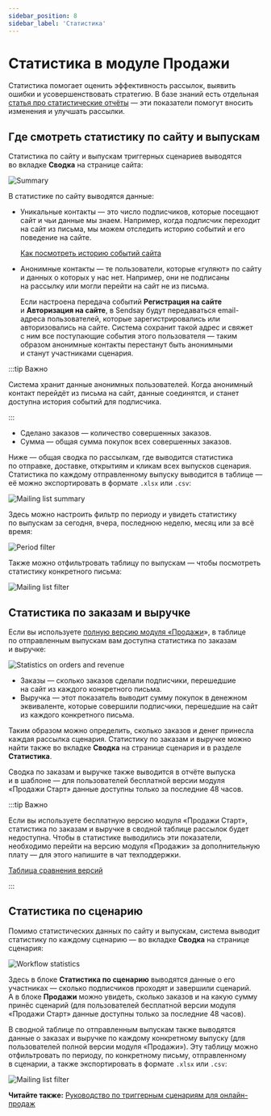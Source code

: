 ```yaml
---
sidebar_position: 8
sidebar_label: 'Статистика'
---
```


# Статистика в модуле Продажи

Статистика помогает оценить эффективность рассылок, выявить ошибки и усовершенствовать стратегию. В базе знаний есть отдельная [статья про статистические отчёты](https://docs.sendsay.ru/statistics/all-about-campaign-reports) — эти показатели помогут вносить изменения и улучшать рассылки.

## Где смотреть статистику по сайту и выпускам

Статистика по сайту и выпускам триггерных сценариев выводятся во вкладке **Сводка** на странице сайта:

![Summary](/img/ecom/ecom-statistics/summary.png)

В статистике по сайту выводятся данные:

- Уникальные контакты — это число подписчиков, которые посещают сайт и чьи данные мы знаем. Например, когда подписчик переходит на сайт из письма, мы можем отследить историю событий и его поведение на сайте.

  [Как посмотреть историю событий сайта](https://docs.sendsay.ru/ecom/how-to-connect-ecom#как-посмотреть-историю-событий-сайта)

- Анонимные контакты — те пользователи, которые «гуляют» по сайту и данных о которых у нас нет. Например, они не подписаны на рассылку или могли перейти на сайт не из письма.

  Если настроена передача событий **Регистрация на сайте** и **Авторизация на сайте**, в Sendsay будут передаваться email-адреса пользователей, которые зарегистрировались или авторизовались на сайте. Система сохранит такой адрес и свяжет с ним все поступающие события этого пользователя — таким образом анонимные контакты перестанут быть анонимными и станут участниками сценария.

:::tip Важно

Система хранит данные анонимных пользователей. Когда анонимный контакт перейдёт из письма на сайт, данные соединятся, и станет доступна история событий для подписчика.

:::

- Сделано заказов — количество совершенных заказов.
- Сумма — общая сумма покупок всех совершенных заказов.

Ниже — общая сводка по рассылкам, где выводится статистика по отправке, доставке, открытиям и кликам всех выпусков сценария. Статистика по каждому отправленному выпуску выводится в таблице — её можно экспортировать в формате `.xlsx` или `.csv`:

![Mailing list summary](/img/ecom/ecom-statistics/mailing-list-summary.png)

Здесь можно настроить фильтр по периоду и увидеть статистику по выпускам за сегодня, вчера, последнюю неделю, месяц или за всё время:

![Period filter](/img/ecom/ecom-statistics/period-filter.png)

Также можно отфильтровать таблицу по выпускам — чтобы посмотреть статистику конкретного письма:

![Mailing list filter](/img/ecom/ecom-statistics/mailing-list-filter.gif)

## Статистика по заказам и выручке

Если вы используете [полную версию модуля «Продажи](https://docs.sendsay.ru/ecom/how-to-connect-ecom#возможности-версий)», в таблице по отправленным выпускам вам доступна статистика по заказам и выручке:

![Statistics on orders and revenue](/img/ecom/ecom-statistics/statistics-on-orders-revenue.png)

- Заказы — сколько заказов сделали подписчики, перешедшие на сайт из каждого конкретного письма.
- Выручка — этот показатель выводит сумму покупок в денежном эквиваленте, которые совершили подписчики, перешедшие на сайт из каждого конкретного письма.

Таким образом можно определить, сколько заказов и денег принесла каждая рассылка сценария. Статистику по заказам и выручке можно найти также во вкладке **Сводка** на странице сценария и в разделе **Статистика**.

Сводка по заказам и выручке также выводится в отчёте выпуска и в шаблоне — для пользователей бесплатной версии модуля «Продажи Cтарт» данные доступны только за последние 48 часов.

:::tip Важно

Если вы используете бесплатную версию модуля «Продажи Старт», статистика по заказам и выручке в сводной таблице рассылок будет недоступна. Чтобы в статистике выводились эти показатели, необходимо перейти на версию модуля «Продажи» за дополнительную плату — для этого напишите в чат техподдержки.

[Таблица сравнения версий](https://docs.sendsay.ru/ecom/how-to-connect-ecom/#возможности-версий)

:::

## Статистика по сценарию

Помимо статистических данных по сайту и выпускам, система выводит статистику по каждому сценарию — во вкладке **Сводка** на странице сценария:

![Workflow statistics](/img/ecom/ecom-statistics/workflow-statistics.png)

Здесь в блоке **Статистика по сценарию** выводятся данные о его участниках — сколько подписчиков проходят и завершили сценарий. А в блоке **Продажи** можно увидеть, сколько заказов и на какую сумму принёс сценарий (для пользователей бесплатной версии модуля «Продажи Cтарт» данные доступны только за последние 48 часов).

В сводной таблице по отправленным выпускам также выводятся данные о заказах и выручке по каждому конкретному выпуску (для пользователей полной версии модуля «Продажи»). Эту таблицу можно отфильтровать по периоду, по конкретному письму, отправленному в сценарии, а также экспортировать в формате `.xlsx` или `.csv`:

![Mailing list filter](/img/ecom/ecom-statistics/mailing-list-filter.png)

**Читайте также:** [Руководство по триггерным сценариям для онлайн-продаж](https://docs.sendsay.ru/ecom/ecom-triggers)
